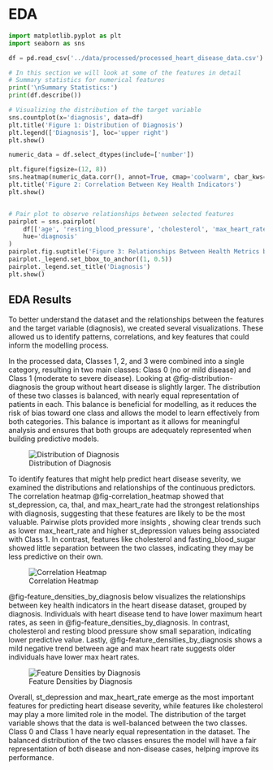 # EDA
```python
import matplotlib.pyplot as plt
import seaborn as sns
```

```python
df = pd.read_csv('../data/processed/processed_heart_disease_data.csv')
```

```python
# In this section we will look at some of the features in detail
# Summary statistics for numerical features
print('\nSummary Statistics:')
print(df.describe())
```

```python
# Visualizing the distribution of the target variable
sns.countplot(x='diagnosis', data=df)
plt.title('Figure 1: Distribution of Diagnosis')
plt.legend(['Diagnosis'], loc='upper right')
plt.show()
```

```python
numeric_data = df.select_dtypes(include=['number'])
```

```python
plt.figure(figsize=(12, 8))
sns.heatmap(numeric_data.corr(), annot=True, cmap='coolwarm', cbar_kws={'label': 'Correlation Coefficient'})
plt.title('Figure 2: Correlation Between Key Health Indicators')
plt.show()


# Pair plot to observe relationships between selected features
pairplot = sns.pairplot(
    df[['age', 'resting_blood_pressure', 'cholesterol', 'max_heart_rate', 'diagnosis']],
    hue='diagnosis'
)
pairplot.fig.suptitle('Figure 3: Relationships Between Health Metrics by Diagnosis', y=1.02)
pairplot._legend.set_bbox_to_anchor((1, 0.5))
pairplot._legend.set_title('Diagnosis')
plt.show()
```

## EDA Results

To better understand the dataset and the relationships between the features and the target variable (diagnosis), we created several visualizations. These allowed us to identify patterns, correlations, and key features that could inform the modelling process.

In the processed data, Classes 1, 2, and 3 were combined into a single category, resulting in two main classes: Class 0 (no or mild disease) and Class 1 (moderate to severe disease). Looking at @fig-distribution-diagnosis the group without heart disease is slightly larger. The distribution of these two classes is balanced, with nearly equal representation of patients in each. This balance is beneficial for modelling, as it reduces the risk of bias toward one class and allows the model to learn effectively from both categories. This balance is important as it allows for meaningful analysis and ensures that both groups are adequately represented when building predictive models.

![Distribution of Diagnosis](../results/eda_plots/diagnosis_distribution.png){#fig-distribution-diagnosis}

To identify features that might help predict heart disease severity, we examined the distributions and relationships of the continuous predictors. The correlation heatmap @fig-correlation_heatmap showed that st_depression, ca, thal, and max_heart_rate had the strongest relationships with diagnosis, suggesting that these features are likely to be the most valuable. Pairwise plots provided more insights , showing clear trends such as lower max_heart_rate and higher st_depression values being associated with Class 1. In contrast, features like cholesterol and fasting_blood_sugar showed little separation between the two classes, indicating they may be less predictive on their own.

![Correlation Heatmap](../results/eda_plots/correlation_heatmap.png){#fig-correlation_heatmap}

@fig-feature_densities_by_diagnosis below visualizes the relationships between key health indicators in the heart disease dataset, grouped by diagnosis. Individuals with heart disease tend to have lower maximum heart rates, as seen in @fig-feature_densities_by_diagnosis. In contrast, cholesterol and resting blood pressure show small separation, indicating lower predictive value. Lastly, @fig-feature_densities_by_diagnosis shows a mild negative trend between age and max heart rate suggests older individuals have lower max heart rates.

![Feature Densities by Diagnosis](../results/eda_plots/feature_densities_by_diagnosis.png){#fig-feature_densities_by_diagnosis}

Overall, st_depression and max_heart_rate emerge as the most important features for predicting heart disease severity, while features like cholesterol may play a more limited role in the model.  The distribution of the target variable shows that the data is well-balanced between the two classes. Class 0 and Class 1 have nearly equal representation in the dataset. The balanced distribution of the two classes ensures the model will have a fair representation of both disease and non-disease cases, helping improve its performance.


